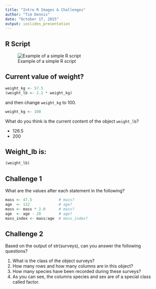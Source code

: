 ```yaml
---
title: "Intro R Images & Challenges"
author: "Tim Dennis"
date: "October 17, 2015"
output: ioslides_presentation
---
```


## R Script

![Example of a simple R script](img/r_starting_example_script.png)

## Current value of weight?
```r
weight_kg <- 57.5
(weight_lb <- 2.2 * weight_kg)
```

and then change `weight_kg` to 100.

```r
weight_kg <- 100
```


What do you think is the current content of the object `weight_lb`?

* 126.5 
* 200

## Weight_lb is:

```r
(weight_lb)
```

## Challenge 1

What are the values after each statement in the following?

```r
mass <- 47.5            # mass?
age  <- 122             # age?
mass <- mass * 2.0      # mass?
age  <- age - 20        # age?
mass_index <- mass/age  # mass_index?
```

## Challenge 2

Based on the output of str(surveys), can you answer the following questions?

1. What is the class of the object surveys?
2. How many rows and how many columns are in this object?
3. How many species have been recorded during these surveys?
4. As you can see, the columns species and sex are of a special class called factor. 



